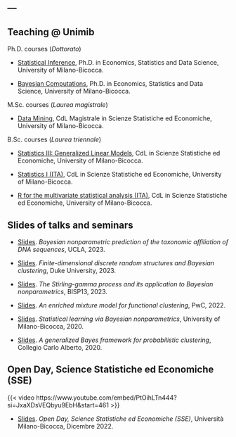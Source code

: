 ---
---

## Teaching @ Unimib {.central}

[Ph.D. courses]{.blue} (*Dottorato*)

  - [Statistical Inference](https://tommasorigon.github.io/InferentialStat/), Ph.D. in Economics, Statistics and Data Science, University of Milano-Bicocca. 

  - [Bayesian Computations](https://tommasorigon.github.io/CompStat/), Ph.D. in Economics, Statistics and Data Science, University of Milano-Bicocca. 
    
[M.Sc. courses]{.blue} (*Laurea magistrale*)
    
  - [Data Mining](https://tommasorigon.github.io/datamining/), CdL Magistrale in Scienze Statistiche ed Economiche, University of Milano-Bicocca. 

[B.Sc. courses]{.blue} (*Laurea triennale*)

  - [Statistics III: Generalized Linear Models](https://tommasorigon.github.io/StatIII/), CdL in Scienze Statistiche ed Economiche, University of Milano-Bicocca.  

  - [Statistics I (ITA)](https://tommasorigon.github.io/StatI/), CdL in Scienze Statistiche ed Economiche, University of Milano-Bicocca.  
  
  - [R for the multivariate statistical analysis (ITA)](https://tommasorigon.github.io/introR/), CdL in Scienze Statistiche ed Economiche, University of Milano-Bicocca.

## Slides of talks and seminars {.central}

- [Slides](files/slides/Rigon_UCLA.pdf). *Bayesian nonparametric prediction of the taxonomic affiliation of DNA sequences*, UCLA, 2023.

- [Slides](files/slides/Rigon_Duke.pdf). *Finite-dimensional discrete random structures and Bayesian clustering*, Duke University, 2023.

- [Slides](files/slides/Rigon_Madrid.pdf). *The Stirling-gamma process and its application to Bayesian nonparametrics*, BISP13, 2023. 

- [Slides](files/slides/Rigon_PWC.pdf). *An enriched mixture model for functional clustering*, PwC, 2022. 

- [Slides](files/slides/Rigon_Bicocca2020.pdf). *Statistical learning via Bayesian nonparametrics*, University of Milano-Bicocca, 2020. 

- [Slides](files/slides/Rigon_CCA.pdf). *A generalized Bayes framework for probabilistic clustering*, Collegio Carlo Alberto, 2020. 

## Open Day, Science Statistiche ed Economiche (SSE) {.central}

:::: {layout="[30, 80, 30]"}

:::{#blackspace1}
:::

:::{#video}
{{< video https://www.youtube.com/embed/PtOihLTn444?si=JxaXDsVEQbyu9EbH&amp;start=461 >}}
:::

:::{#blackspace2}
:::

::::

- [Slides](files/slides/SSE_OpenDay.pdf). *Open Day, Science Statistiche ed Economiche (SSE)*, Università Milano-Bicocca, Dicembre 2022. 

